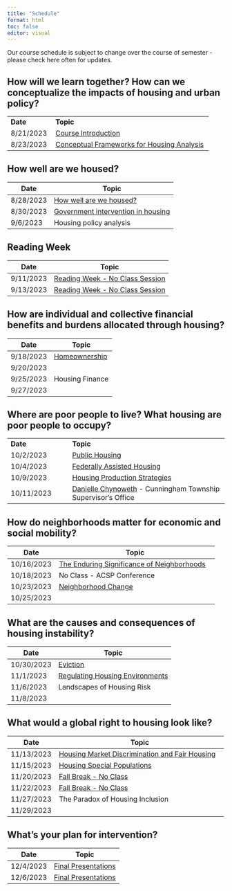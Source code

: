 ```yaml
---
title: "Schedule"
format: html
toc: false
editor: visual
---
```


Our course schedule is subject to change over the course of semester - please check here often for updates.

## How will we learn together? How can we conceptualize the impacts of housing and urban policy?

|           |                                                                 |
|----------------|-------------------------------------------------------|
| **Date**  | **Topic**                                                       |
| 8/21/2023 | [Course Introduction](01_introduction.qmd)                      |
| 8/23/2023 | [Conceptual Frameworks for Housing Analysis](02_conceptual.qmd) |

## How well are we housed?

| Date      | Topic                                                   |
|-----------|---------------------------------------------------------|
| 8/28/2023 | [How well are we housed?](03_housed.qmd)                |
| 8/30/2023 | [Government intervention in housing](04_government.qmd) |
| 9/6/2023  | Housing policy analysis                                 |

## Reading Week

| Date      | Topic                                               |
|-----------|-----------------------------------------------------|
| 9/11/2023 | [Reading Week - No Class Session](06_readingwk.qmd) |
| 9/13/2023 | [Reading Week - No Class Session](06_readingwk.qmd) |

## How are individual and collective financial benefits and burdens allocated through housing?

| Date      | Topic                                 |
|-----------|---------------------------------------|
| 9/18/2023 | [Homeownership](08_homeownership.qmd) |
| 9/20/2023 |                                       |
| 9/25/2023 | Housing Finance                       |
| 9/27/2023 |                                       |

## Where are poor people to live? What housing are poor people to occupy?

|            |                                                                                  |
|--------------------|-------------------------------------------------|
| **Date**   | **Topic**                                                                        |
| 10/2/2023  | [Public Housing](12_publichousing.qmd)                                           |
| 10/4/2023  | [Federally Assisted Housing](13_fedassisted.qmd)                                 |
| 10/9/2023  | [Housing Production Strategies](14_production.qmd)                               |
| 10/11/2023 | [Danielle Chynoweth](15_chynoweth.qmd) - Cunningham Township Supervisor's Office |

## How do neighborhoods matter for economic and social mobility?

| Date       | Topic                                                              |
|-----------------|-------------------------------------------------------|
| 10/16/2023 | [The Enduring Significance of Neighborhoods](16_neighborhoods.qmd) |
| 10/18/2023 | No Class - ACSP Conference                                         |
| 10/23/2023 | [Neighborhood Change](18_neighborhoodchg.qmd)                      |
| 10/25/2023 |                                                                    |

## What are the causes and consequences of housing instability?

| Date       | Topic                                            |
|------------|--------------------------------------------------|
| 10/30/2023 | [Eviction](20_eviction.qmd)                      |
| 11/1/2023  | [Regulating Housing Environments](21_hsgenv.qmd) |
| 11/6/2023  | Landscapes of Housing Risk                       |
| 11/8/2023  |                                                  |

## What would a global right to housing look like?

| Date       | Topic                                                                |
|----------------|-------------------------------------------------------|
| 11/13/2023 | [Housing Market Discrimination and Fair Housing](24_fairhousing.qmd) |
| 11/15/2023 | [Housing Special Populations](25_specialpop.qmd)                     |
| 11/20/2023 | [Fall Break - No Class](26_break.qmd)                                |
| 11/22/2023 | [Fall Break - No Class](27_break.qmd)                                |
| 11/27/2023 | The Paradox of Housing Inclusion                                     |
| 11/29/2023 |                                                                      |

## What's your plan for intervention?

| Date      | Topic                                       |
|-----------|---------------------------------------------|
| 12/4/2023 | [Final Presentations](30_presentations.qmd) |
| 12/6/2023 | [Final Presentations](31_presentations.qmd) |
